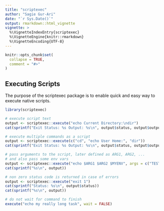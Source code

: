 ```yaml
---
title: "scriptexec"
author: "Sagie Gur-Ari"
date: "`r Sys.Date()`"
output: rmarkdown::html_vignette
vignette: >
  %\VignetteIndexEntry{scriptexec}
  %\VignetteEngine{knitr::rmarkdown}
  %\VignetteEncoding{UTF-8}
---
```


```r
knitr::opts_chunk$set(
  collapse = TRUE,
  comment = "#>"
)
```

## Executing Scripts

The purpose of the scriptexec package is to enable quick and easy way to execute native scripts.

```r
library(scriptexec)

# execute script text
output <- scriptexec::execute("echo Current Directory:\ndir")
cat(sprintf("Exit Status: %s Output: %s\n", output$status, output$output))

# execute multiple commands as a script
output <- scriptexec::execute(c("cd", "echo User Home:", "dir"))
cat(sprintf("Exit Status: %s Output: %s\n", output$status, output$output))

# pass arguments to the script, later defined as ARG1, ARG2, ...
# and also pass some env vars
output <- scriptexec::execute("echo $ARG1 $ARG2 $MYENV", args = c("TEST1", "TEST2"), env = c("MYENV=TEST3"))
cat(sprintf("%s\n", output))

# non zero status code is returned in case of errors
output <- scriptexec::execute("exit 1")
cat(sprintf("Status: %s\n", output$status))
cat(sprintf("%s\n", output))

# do not wait for command to finish
execute("echo my really long task", wait = FALSE)
```
